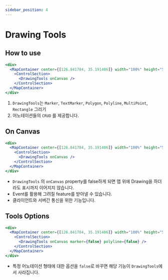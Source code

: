 ```yaml
---
sidebar_position: 4
---
```


# Drawing Tools

## How to use

```jsx live
<div>
  <MapContainer center={[126.841784, 35.191406]} width="100%" height="500px">
    <ControlSection>
      <DrawingTools onCanvas />
    </ControlSection>
  </MapContainer>
</div>
```

1. `DrawingTools`는 `Marker`, `TextMarker`, `Polygon`, `Polyline`, `MultiPoint`, `Rectangle` 그리기
2. 어노테이션들의 `CRUD` 를 제공합니다.

## On Canvas

```jsx
<div>
  <MapContainer center={[126.841784, 35.191406]} width="100%" height="500px">
    <ControlSection>
      <DrawingTools onCanvas />
    </ControlSection>
  </MapContainer>
</div>
```

- `DrawingTools` 의 `onCanvas` property를 false하게 되면 맵 위에 Drawing을 하더라도 표시까지 이어지지 않습니다.
- Event를 활용해 그려질 feature를 받아낼 수 있습니다.
- 클라이언트와 서버간 통신을 위한 기능입니다.

## Tools Options

```jsx
<div>
  <MapContainer center={[126.841784, 35.191406]} width="100%" height="500px">
    <ControlSection>
      <DrawingTools onCanvas marker={false} polyline={false} />
    </ControlSection>
  </MapContainer>
</div>
```

- 특정 어노테이션 형태에 대한 옵션을 `false`로 바꾸면 해당 기능이 `DrawingTools`에서 사라집니다.
